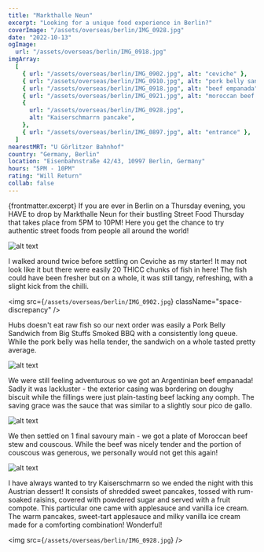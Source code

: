 ```yaml
---
title: "Markthalle Neun"
excerpt: "Looking for a unique food experience in Berlin?"
coverImage: "/assets/overseas/berlin/IMG_0928.jpg"
date: "2022-10-13"
ogImage:
  url: "/assets/overseas/berlin/IMG_0918.jpg"
imgArray:
  [
    { url: "/assets/overseas/berlin/IMG_0902.jpg", alt: "ceviche" },
    { url: "/assets/overseas/berlin/IMG_0910.jpg", alt: "pork belly sandwich" },
    { url: "/assets/overseas/berlin/IMG_0918.jpg", alt: "beef empanada" },
    { url: "/assets/overseas/berlin/IMG_0921.jpg", alt: "moroccan beef stew" },
    {
      url: "/assets/overseas/berlin/IMG_0928.jpg",
      alt: "Kaiserschmarrn pancake",
    },
    { url: "/assets/overseas/berlin/IMG_0897.jpg", alt: "entrance" },
  ]
nearestMRT: "U Görlitzer Bahnhof"
country: "Germany, Berlin"
location: "Eisenbahnstraße 42/43, 10997 Berlin, Germany"
hours: "5PM - 10PM"
rating: "Will Return"
collab: false
---
```


{frontmatter.excerpt} If you are ever in Berlin on a Thursday evening, you HAVE to drop by Markthalle Neun for their bustling Street Food Thursday that takes place from 5PM to 10PM! Here you get the chance to try authentic street foods from people all around the world!

![alt text](/assets/overseas/berlin/IMG_0897.jpg)

I walked around twice before settling on Ceviche as my starter! It may not look like it but there were easily 20 THICC chunks of fish in here! The fish could have been fresher but on a whole, it was still tangy, refreshing, with a slight kick from the chilli.

<img
  src={`/assets/overseas/berlin/IMG_0902.jpg`}
  className="space-discrepancy"
/>

Hubs doesn't eat raw fish so our next order was easily a Pork Belly Sandwich from Big Stuffs Smoked BBQ with a consistently long queue. While the pork belly was hella tender, the sandwich on a whole tasted pretty average.

![alt text](/assets/overseas/berlin/IMG_0910.jpg)

We were still feeling adventurous so we got an Argentinian beef empanada! Sadly it was lackluster - the exterior casing was bordering on doughy biscuit while the fillings were just plain-tasting beef lacking any oomph. The saving grace was the sauce that was similar to a slightly sour pico de gallo.

![alt text](/assets/overseas/berlin/IMG_0918.jpg)

We then settled on 1 final savoury main - we got a plate of Moroccan beef stew and couscous. While the beef was nicely tender and the portion of couscous was generous, we personally would not get this again!

![alt text](/assets/overseas/berlin/IMG_0921.jpg)

I have always wanted to try Kaiserschmarrn so we ended the night with this Austrian dessert! It consists of shredded sweet pancakes, tossed with rum-soaked raisins, covered with powdered sugar and served with a fruit compote. This particular one came with applesauce and vanilla ice cream. The warm pancakes, sweet-tart applesauce and milky vanilla ice cream made for a comforting combination! Wonderful!

<img src={`/assets/overseas/berlin/IMG_0928.jpg`} />
